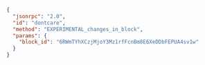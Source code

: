 ```json
{
  "jsonrpc": "2.0",
  "id": "dontcare",
  "method": "EXPERIMENTAL_changes_in_block",
  "params": {
    "block_id": "6RWmTYhXCzjMjoY3Mz1rfFcnBm8E6XeDDbFEPUA4sv1w"
  }
}
```
